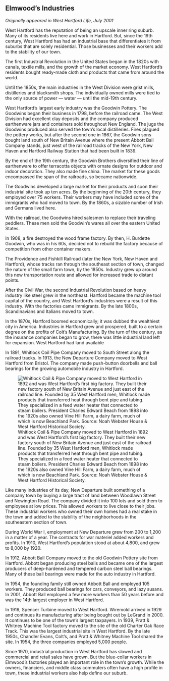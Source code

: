## Elmwood's Industries {-}

*Originally appeared in West Hartford Life, July 2001*

West Hartford has the reputation of being an upscale inner ring suburb. Many of its residents live here and work in Hartford. But, since the 19th century, West Hartford has had an industrial base that differentiates it from suburbs that are solely residential. Those businesses and their workers add to the stability of our town.

The first Industrial Revolution in the United States began in the 1820s with canals, textile mills, and the growth of the market economy. West Hartford’s residents bought ready-made cloth and products that came from around the world.

Until the 1850s, the main industries in the West Division were grist mills, distilleries and blacksmith shops. The individually owned mills were tied to the only source of power --- water --- until the mid-19th century.

West Hartford’s largest early industry was the Goodwin Pottery. The Goodwins began their business in 1798, before the railroad came. The West Division had excellent clay deposits and the company produced earthenware jars and containers sold throughout New England. The jugs the Goodwins produced also served the town’s local distilleries. Fires plagued the pottery works, but after the second one in 1867, the Goodwin sons bought land south of New Britain Avenue where the present Abbott Ball Company stands, just west of the railroad tracks of the New York, New Haven and Hartford Railway Station that had been built in 1839.

By the end of the 19th century, the Goodwin Brothers diversified their line of earthenware to offer terracotta objects with ornate designs for outdoor and indoor decoration. They also made fine china. The market for these goods encompassed the span of the railroads, so became nationwide.

The Goodwins developed a large market for their products and soon their industrial site took up ten acres. By the beginning of the 20th century, they employed over 75 workers. Their workers may have included some of the immigrants who had moved to town. By the 1860s, a sizable number of Irish and Germans lived here.

With the railroad, the Goodwins hired salesmen to replace their traveling peddlers. These men sold the Goodwin’s wares all over the eastern United States.

In 1908, a fire destroyed the wood frame factory. By then, H. Burdette Goodwin, who was in his 60s, decided not to rebuild the factory because of competition from other container makers.

The Providence and Fishkill Railroad (later the New York, New Haven and Hartford), whose tracks ran through the southeast section of town, changed the nature of the small farm town, by the 1850s. Industry grew up around this new transportation route and allowed for increased trade to distant points.

After the Civil War, the second Industrial Revolution based on heavy industry like steel grew in the northeast. Hartford became the machine tool capital of the country, and West Hartford’s industries were a result of this industry. With the factories came immigrants. By the late 1800s, Scandinavians and Italians moved to town.

In the 1870s, Hartford boomed economically; it was dubbed the wealthiest city in America. Industries in Hartford grew and prospered, built to a certain degree on the profits of Colt’s Manufacturing. By the turn of the century, as the insurance companies began to grow, there was little industrial land left for expansion. West Hartford had land available

In 1891, Whitlock Coil Pipe Company moved to South Street along the railroad tracks. In 1913, the New Departure Company moved to West Hartford from Bristol. The company made push-button doorbells and ball bearings for the growing automobile industry in Hartford.

![Whitlock Coil & Pipe Company moved to West Hartford in 1892 and was West Hartford’s first big factory. They built their new factory south of New Britain Avenue and just east of the railroad line. Founded by 35 West Hartford men, Whitlock made products that transferred heat through bent pipe and tubing. They specialized in a feed water heater that connected to steam boilers. President Charles Edward Beach from 1898 into the 1920s also owned Vine Hill Farm, a dairy farm, much of which is now Beachland Park. Source: Noah Webster House & West Hartford Historical Society.](images/04-WhitlockCoil.jpg)

Like many industries of its day, New Departure built something of a company town by buying a large tract of land between Woodlawn Street and Newington Road. The company divided it into 100 lots and sold them to employees at low prices. This allowed workers to live close to their jobs. These industrial workers who owned their own homes had a real stake in the town and added to the stability of the neighborhoods in the southeastern section of town.

During World War I, employment at New Departure grew from 200 to 1,200 in a matter of a year. The contracts for war materiel added workers and profits. In 1910, West Hartford’s population stood at about 4,800, and grew to 8,000 by 1920.

In 1912, Abbott Ball Company moved to the old Goodwin Pottery site from Hartford. Abbott began producing steel balls and became one of the largest producers of deep-hardened and tempered carbon steel ball bearings. Many of these ball bearings were made for the auto industry in Hartford.

In 1954, the founding family still owned Abbott Ball and employed 105 workers. They produced ball bearings for cars, conveyors, and lazy susans. In 2001, Abbott Ball employed a few more workers than 50 years before and was the 14th largest employer in West Hartford.

In 1919, Spencer Turbine moved to West Hartford. Wiremold arrived in 1929 and continues its manufacturing after being bought out by LeGrand in 2000. It continues to be one of the town’s largest taxpayers. In 1939, Pratt & Whitney Machine Tool factory moved to the site of the old Charter Oak Race Track. This was the largest industrial site in West Hartford. By the late 1950s, Chandler Evans, Colt’s, and Pratt & Whitney Machine Tool shared the site. In 1954, the three companies employed 5,000 people.

Since 1970, industrial production in West Hartford has slowed and commercial and retail sales have grown. But the blue-collar workers in Elmwood’s factories played an important role in the town’s growth. While the owners, financiers, and middle class commuters often have a high profile in town, these industrial workers also help define our suburb.
